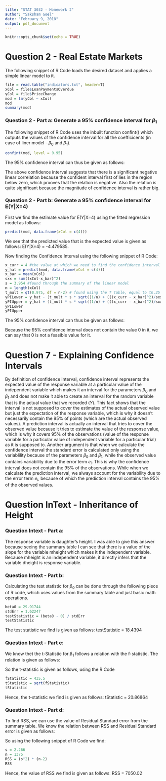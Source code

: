 ```yaml
---
title: "STAT 3032 - Homework 2"
author: "Saksham Goel"
date: "February 9, 2018"
output: pdf_document
---
```


```r
knitr::opts_chunk$set(echo = TRUE)
```

# Question 2 - Real Estate Markets

The following snippet of R Code loads the desired dataset and applies a simple linear model to it.

```r
file = read.table("indicators.txt", header=T)
xCol = file$LoanPaymentsOverdue
yCol = file$PriceChange
mod = lm(yCol ~ xCol)
mod
summary(mod)
```

### Question 2 - Part a: Generate a 95% confidence interval for $\beta_1$

The following snippet of R Code uses the inbuilt function confint() which outputs the values of the confidence interval for all the coefficicents (in case of liner model - $\beta_0$ and $\beta_1$).

```r
confint(mod, level = 0.95)
```

The $95\%$ confidence interval can thus be given as follows: 
\begin{center}
\begin{math}
-4.163454 \leq \beta_{1} \leq -0.3335853
\end{math}
\end{center}

The above confidence interval suggests that there is a significant negative linear correlation because the confident interval first of lies in the region below zero, which prooves that the relation is negative. Also the relation is quite significant because the magnitude of confidence interval is rather big.

### Question 2 - Part b: Generate a 95% confidence interval for E(Y|X=4)

First we find the estimate value for E(Y|X=4) using the fitted regression model as follows:

```r
predict(mod, data.frame(xCol = c(4)))

```

We see that the predicted value that is the expected value is given as follows: E(Y|X=4) = -4.479585.

Now finding the Confidence Interval using the following snippet of R Code:
```r
x_curr = 4 #the value at which we need to find the confidence interval
y_hat = predict(mod, data.frame(xCol = c(4)))
x_bar = mean(xCol)
sxx = sum((xCol-x_bar)^2)
s = 3.954 #found through the summary of the linear model
n = length(xCol)
t_mult = qt(0.975, df = n-2) # found using the T Table, equal to t0.25 for 16 degrees of freedom
yPILower = y_hat - (t_mult * s * sqrt((1/n) + (((x_curr - x_bar)^2)/sxx) ))
yPIUpper = y_hat + (t_mult * s * sqrt((1/n) + (((x_curr - x_bar)^2)/sxx) ))
yPILower
yPIUpper
```


The $95\%$ confidence interval can thus be given as follows: 
\begin{center}
\begin{math}
-6.64885 \leq E(Y|X=4) \leq -2.310321
\end{math}
\end{center}

Because the 95% confidence interval does not contain the value 0 in it, we can say that 0 is not a feasible value for it.

# Question 7 - Explaining Confidence Intervals

By definition of confidence interval, confidence interval represents the expected value of the response variable at a particular value of the independent variable which makes it an interval for the parameters $\beta_0$ and $\beta_1$ and does not make it able to create an interval for the random variable that is the actual value that we recorded ($Y$). This fact shows that the interval is not supposed to cover the estimates of the actual observed value but just the expectation of the response variable, which is why it doesn't necessarily contain the 95% of points (which are the actual observed values). A prediction interval is actually an interval that tries to cover the observed value because it tries to estimate the value of the response value, which is why it covers 95% of the observations (value of the response variable for a particular value of independent variable for a particular trial) as it is supposed to. Another argument is that when we calculate the confidence interval the standard error is calculated only using the variablility because of the parameters $\beta_0$ and $\beta_1$, while the observed value contains variability due to the error term $e_i$. This is why the confidence interval does not contain the 95% of the observations. While when we calculate the prediction interval, we always account for the variability due to the error term $e_i$, because of which the prediction interval contains the 95% of the observed values.

# Question InText - Inheritance of Height

### Question Intext - Part a:
The response variable is daughter's height. I was able to give this answer because seeing the summary table I can see that there is a value of the slope for the variable mheight which makes it the independent variable. Because mheight is an independent variable, it directly infers that the variable dheight is response variable.

### Question Intext - Part b:
Calculating the test statistic for $\beta_0$ can be done through the following piece of R code, which uses values from the summary table and just basic math operations.
```r
beta0 = 29.91744
stdErr = 1.62247
testStatistic = (beta0 - 0) / stdErr
testStatistic

```

The test statistic we find is given as follows: testStatistic = 18.4394

### Question Intext - Part c:
We know thet the t-Statistic for $\beta_1$ follows a relation with the f-statistic. The relation is given as follows:
\begin{center}
\begin{math}
t-statistic_{\beta_1}^2 = f-statistic
\end{math}
\end{center}

So the t-statistic is given as follows, using the R Code

```r
fStatistic = 435.5
tStatistic = sqrt(fStatistic)
tStatistic

```

Hence, the t-statistic we find is given as follows: tStatistic = 20.86864


### Question Intext - Part d:
To find RSS, we can use the value of Residual Standard error from the summary table. We know the relation between RSS and Residual Standard error is given as follows:
\begin{center}
\begin{math}
\frac{RSS}{n-2} = s^2
\end{math}
\end{center}

So using the following snippet of R Code we find:

```r
s = 2.266
n = 1375
RSS = (s^2) * (n-2)
RSS

```

Hence, the value of RSS we find is given as follows: RSS = 7050.02
